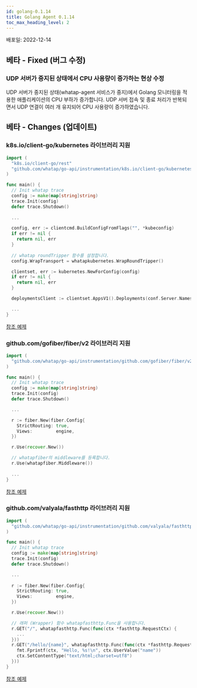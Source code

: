 ```yaml
---
id: golang-0.1.14
title: Golang Agent 0.1.14
toc_max_heading_level: 2
---
```



배포일: 2022-12-14

## 베타 - Fixed (버그 수정)

### UDP 서버가 중지된 상태에서 CPU 사용량이 증가하는 현상 수정

UDP 서버가 중지된 상태(whatap-agent 서비스가 중지)에서 Golang 모니터링을 적용한 애플리케이션의 CPU 부하가 증가합니다. UDP 서버 접속 및 종료 처리가 반복되면서 UDP 연결이 여러 개 유지되어 CPU 사용량이 증가하였습니다.

## 베타 - Changes (업데이트)

### k8s.io/client-go/kubernetes 라이브러리 지원

```go title='golang'
import (
  "k8s.io/client-go/rest"
  "github.com/whatap/go-api/instrumentation/k8s.io/client-go/kubernetes/whatapkubernetes"
)

func main() {
  // Init whatap trace
  config := make(map[string]string)
  trace.Init(config)
  defer trace.Shutdown()
  
  ...

  config, err := clientcmd.BuildConfigFromFlags("", *kubeconfig)
  if err != nil {
    return nil, err
  }
  
  // whatap roundTripper 함수를 설정합니다. 
  config.WrapTransport = whatapkubernetes.WrapRoundTripper()

  clientset, err := kubernetes.NewForConfig(config)
  if err != nil {
    return nil, err
  }

  deploymentsClient := clientset.AppsV1().Deployments(conf.Server.Namespace)

  ...
}
```

[참조 예제](https://github.com/whatap/go-api-example/tree/main/k8s.io/client-go/kubernetes)

### github.com/gofiber/fiber/v2 라이브러리 지원

```go title='golang'
import (
  "github.com/whatap/go-api/instrumentation/github.com/gofiber/fiber/v2/whatapfiber"
)

func main() {
  // Init whatap trace
  config := make(map[string]string)
  trace.Init(config)
  defer trace.Shutdown()

  ...

  r := fiber.New(fiber.Config{
    StrictRouting: true,
    Views:         engine,
  })

  r.Use(recover.New())

  // whatapfiber의 middleware를 등록합니다.
  r.Use(whatapfiber.Middleware())
  
  ...
}
```

[참조 예제](https://github.com/whatap/go-api-example/tree/main/github.com/gofiber/fiber/v2/whatapfiber)


### github.com/valyala/fasthttp 라이브러리 지원

```go title='golang'
import (
  "github.com/whatap/go-api/instrumentation/github.com/valyala/fasthttp/whatapfasthttp"
)

func main() {
  // Init whatap trace
  config := make(map[string]string)
  trace.Init(config)
  defer trace.Shutdown()

  ...
    
  r := fiber.New(fiber.Config{
    StrictRouting: true,
    Views:         engine,
  })

  r.Use(recover.New())

  // 래퍼 (Wrapper) 함수 whatapfasthttp.Func을 사용합니다. 
  r.GET("/", whatapfasthttp.Func(func(ctx *fasthttp.RequestCtx) {
    ...
  }))
  r.GET("/hello/{name}", whatapfasthttp.Func(func(ctx *fasthttp.RequestCtx) {
    fmt.Fprintf(ctx, "Hello, %s!\n", ctx.UserValue("name"))
    ctx.SetContentType("text/html;charset=utf8")
  }))
}
````

[참조 예제](https://github.com/whatap/go-api-example/tree/main/github.com/valyala/fasthttp/whatapfasthttp)